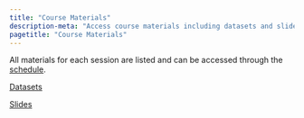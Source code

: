 ```yaml
---
title: "Course Materials"
description-meta: "Access course materials including datasets and slides for the Data Science and Digital Tools for Transport Planning course."
pagetitle: "Course Materials"
---
```


All materials for each session are listed and can be accessed through the [schedule](schedule.qmd).

[Datasets](data/)

[Slides](slides/)



